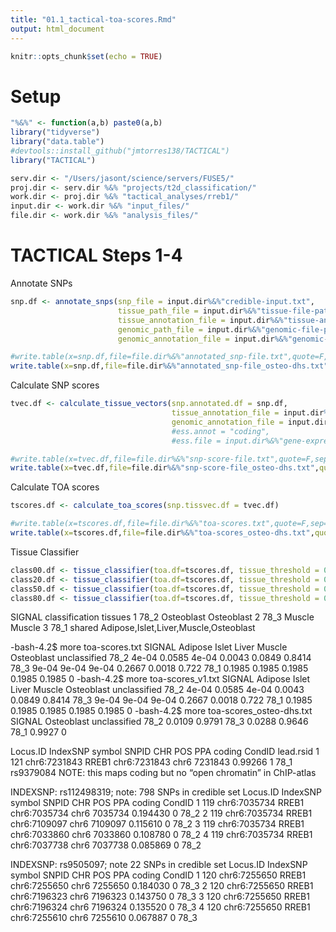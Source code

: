 ```yaml
---
title: "01.1_tactical-toa-scores.Rmd"
output: html_document
---
```


```r
knitr::opts_chunk$set(echo = TRUE)
```

# Setup

```r

"%&%" <- function(a,b) paste0(a,b)
library("tidyverse")
library("data.table")
#devtools::install_github("jmtorres138/TACTICAL")
library("TACTICAL")

serv.dir <- "/Users/jasont/science/servers/FUSE5/"
proj.dir <- serv.dir %&% "projects/t2d_classification/"
work.dir <- proj.dir %&% "tactical_analyses/rreb1/"
input.dir <- work.dir %&% "input_files/"
file.dir <- work.dir %&% "analysis_files/"

```




# TACTICAL Steps 1-4 


Annotate SNPs 

```r

snp.df <- annotate_snps(snp_file = input.dir%&%"credible-input.txt", 
                        tissue_path_file = input.dir%&%"tissue-file-paths.txt",
                        tissue_annotation_file = input.dir%&%"tissue-annotations.txt", 
                        genomic_path_file = input.dir%&%"genomic-file-paths.txt",
                        genomic_annotation_file = input.dir%&%"genomic-annotations.txt")
```


```r

#write.table(x=snp.df,file=file.dir%&%"annotated_snp-file.txt",quote=F,sep="\t",row.names=F)
write.table(x=snp.df,file=file.dir%&%"annotated_snp-file_osteo-dhs.txt",quote=F,sep="\t",row.names=F)

```


Calculate SNP scores 

```r
tvec.df <- calculate_tissue_vectors(snp.annotated.df = snp.df,
                                    tissue_annotation_file = input.dir%&%"tissue-annotations.txt", 
                                    genomic_annotation_file = input.dir%&%"genomic-annotations.txt")#,
                                    #ess.annot = "coding",
                                    #ess.file = input.dir%&%"gene-expression-specificity-scores.txt")
```

```r

#write.table(x=tvec.df,file=file.dir%&%"snp-score-file.txt",quote=F,sep="\t",row.names=F)
write.table(x=tvec.df,file=file.dir%&%"snp-score-file_osteo-dhs.txt",quote=F,sep="\t",row.names=F)

```

Calculate TOA scores 

```r

tscores.df <- calculate_toa_scores(snp.tissvec.df = tvec.df)

```


```r

#write.table(x=tscores.df,file=file.dir%&%"toa-scores.txt",quote=F,sep="\t",row.names=F)
write.table(x=tscores.df,file=file.dir%&%"toa-scores_osteo-dhs.txt",quote=F,sep="\t",row.names=F)

```



Tissue Classifier  

```r

class00.df <- tissue_classifier(toa.df=tscores.df, tissue_threshold = 0.0, shared_threshold = 0.1)
class20.df <- tissue_classifier(toa.df=tscores.df, tissue_threshold = 0.2, shared_threshold = 0.1)
class50.df <- tissue_classifier(toa.df=tscores.df, tissue_threshold = 0.5, shared_threshold = 0.1)
class80.df <- tissue_classifier(toa.df=tscores.df, tissue_threshold = 0.8, shared_threshold = 0.1)

```

  SIGNAL classification                               tissues
1   78_2     Osteoblast                            Osteoblast
2   78_3         Muscle                                Muscle
3   78_1         shared Adipose,Islet,Liver,Muscle,Osteoblast


-bash-4.2$ more toa-scores.txt 
SIGNAL	Adipose	Islet	Liver	Muscle	Osteoblast	unclassified
78_2	4e-04	0.0585	4e-04	0.0043	0.0849	0.8414
78_3	9e-04	9e-04	9e-04	0.2667	0.0018	0.722
78_1	0.1985	0.1985	0.1985	0.1985	0.1985	0
-bash-4.2$ more toa-scores_v1.txt 
SIGNAL	Adipose	Islet	Liver	Muscle	Osteoblast	unclassified
78_2	4e-04	0.0585	4e-04	0.0043	0.0849	0.8414
78_3	9e-04	9e-04	9e-04	0.2667	0.0018	0.722
78_1	0.1985	0.1985	0.1985	0.1985	0.1985	0
-bash-4.2$ more toa-scores_osteo-dhs.txt 
SIGNAL	Osteoblast	unclassified
78_2	0.0109	0.9791
78_3	0.0288	0.9646
78_1	0.9927	0


  Locus.ID     IndexSNP symbol        SNPID  CHR     POS     PPA coding CondID lead.rsid
1      121 chr6:7231843  RREB1 chr6:7231843 chr6 7231843 0.99266      1   78_1 rs9379084
NOTE: this maps coding but no "open chromatin" in ChIP-atlas 

INDEXSNP: rs112498319; note: 798 SNPs in credible set 
  Locus.ID     IndexSNP symbol        SNPID  CHR     POS      PPA coding CondID
1      119 chr6:7035734  RREB1 chr6:7035734 chr6 7035734 0.194430      0   78_2
2      119 chr6:7035734  RREB1 chr6:7109097 chr6 7109097 0.115610      0   78_2
3      119 chr6:7035734  RREB1 chr6:7033860 chr6 7033860 0.108780      0   78_2
4      119 chr6:7035734  RREB1 chr6:7037738 chr6 7037738 0.085869      0   78_2

INDEXSNP: rs9505097; note 22 SNPs in credible set 
  Locus.ID     IndexSNP symbol        SNPID  CHR     POS      PPA coding CondID
1      120 chr6:7255650  RREB1 chr6:7255650 chr6 7255650 0.184030      0   78_3
2      120 chr6:7255650  RREB1 chr6:7196323 chr6 7196323 0.143750      0   78_3
3      120 chr6:7255650  RREB1 chr6:7196324 chr6 7196324 0.135520      0   78_3
4      120 chr6:7255650  RREB1 chr6:7255610 chr6 7255610 0.067887      0   78_3



